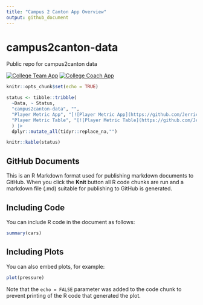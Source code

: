 ```yaml
---
title: "Campus 2 Canton App Overview"
output: github_document
---
```

# campus2canton-data
Public repo for campus2canton data

<!-- badges: start -->
<!-- badges: end -->

[![College Team App](https://github.com/JerrickBackous/college_team_analyzer/workflows/R-CMD-check/badge.svg)](https://github.com/JerrickBackous/college_team_analyzer/actions)
[![College Coach App](https://github.com/JerrickBackous/college_coach_analyzer/workflows/R-CMD-check/badge.svg)](https://github.com/JerrickBackous/college_coach_analyzer/actions)

```r
knitr::opts_chunk$set(echo = TRUE)
```
```r

status <- tibble::tribble(
  ~Data, ~ Status,
  "campus2canton-data", "",
  "Player Metric App", "[![Player Metric App](https://github.com/JerrickBackous/metric_app/workflows/R-CMD-check/badge.svg)]",
  "Player Metric Table", "[![Player Metric Table](https://github.com/JerrickBackous/college_player_data_app/workflows/R-CMD-check/badge.svg)]"
  ) |> 
  dplyr::mutate_all(tidyr::replace_na,"")
```

```r
knitr::kable(status)
```
## GitHub Documents

This is an R Markdown format used for publishing markdown documents to GitHub. When you click the **Knit** button all R code chunks are run and a markdown file (.md) suitable for publishing to GitHub is generated.

## Including Code

You can include R code in the document as follows:

```r
summary(cars)
```

## Including Plots

You can also embed plots, for example:

```r
plot(pressure)
```

Note that the `echo = FALSE` parameter was added to the code chunk to prevent printing of the R code that generated the plot.
